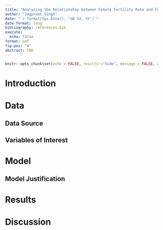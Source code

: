```yaml
---
title: "Analyzing the Relationship between Female Fertility Rate and Female Literacy Rate in South Asia"
author: "Jagpreet Singh"
date: "`r format(Sys.Date(), '%B %d, %Y')`"
date-format: long
bibliography: references.bib
execute: 
  echo: false
format: pdf
fig-pos: "H"
abstract: TBD
---
```


```r
knitr::opts_chunk$set(echo = FALSE, results ="hide", message = FALSE, warning = FALSE)
```

# Introduction

# Data {#sec-data}

## Data Source {#sec-variables-of-interest}

## Variables of Interest

# Model {#sec-model}

## Model Justification

# Results {#sec-results}

# Discussion {#sec-discussion}